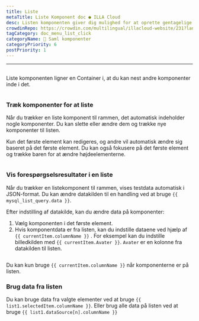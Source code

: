 ```yaml
---
title: Liste
metaTitle: Liste Komponent doc ● ILLA Cloud
desc: Listen komponenten giver dig mulighed for at oprette gentagelige rækker af data, hvis udseende og følelse er defineret af dig.
crowdinRepo: https://crowdin.com/multilingual/illacloud-website/231?languages=da&filter=basic&value=0
tagCategory: doc_menu_list_click
categoryName: 🧬 Saml komponenter
categoryPriority: 6
postPriority: 1
---
```


* * *

## <h2 hidden>Liste</h2>

Liste komponenten ligner en Container i, at du kan nest andre komponenter inde i det.

<img
  src='https://cdn.illacloud.com/official-website/img/docs/assemble/list.png'
  alt=""
/>

### Træk komponenter for at liste

Når du trækker en liste komponent til rammen, det automatisk indeholder nogle komponenter. Du kan slette eller ændre dem og trække nye komponenter til listen. 

Kun det første element kan redigeres, og andre vil automatisk ændre sig baseret på det første element. Du kan også fokusere på det første element og trække baren for at ændre højdeelementerne.

<img
  src='https://cdn.illacloud.com/official-website/img/docs/assemble/list1.png'
  alt=""
/>

### Vis forespørgselsresultater i en liste

Når du trækker en listekomponent til rammen, vises testdata automatisk i JSON-format. Du kan ændre datakilden til en handling ved at bruge `{{ mysql_list_query.data }}`. 

Efter indstilling af datakilde, kan du ændre data på komponenter:

1.  Vælg komponenten i det første element. 
2.  Hvis komponentdata er fra listen, kan du indstille dataene ved hjælp af `{{ currentItem.columnName }}` . For eksempel kan du indstille billedkilden med `{{ currentItem.Avater }}`. `Avater` er en kolonne fra datakilden til listen.

<img
  src='https://cdn.illacloud.com/official-website/img/docs/assemble/list2.png'
  alt=""
/>

Du kan kun bruge `{{ currentItem.columnName }}` når komponenterne er på listen. 

### Brug data fra listen

Du kan bruge data fra valgte elementer ved at bruge `{{ list1.selectedItem.columnName }}`. Eller brug alle data på listen ved at bruge `{{ list1.dataSource[n].columnName }}`

<img
  src='https://cdn.illacloud.com/official-website/img/docs/assemble/list3.png'
  alt=""
/>
